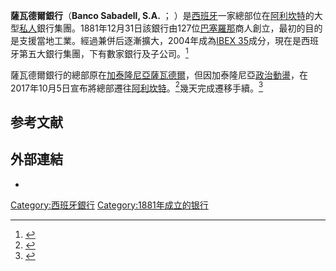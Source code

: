 {{noteTA
| G1=地名
}}
{{Infobox company
|  company_name    =  薩瓦德爾銀行
|  company_logo    = [[file:BSabadell_Logo.svg|250px]]
|  company_type    =  [[S.A._(公司)|Sociedad Anónima]]
| traded_as  = {{BMAD|ES0113860A34|SAB}}
|  foundation      =  西班牙，薩瓦德爾({{startdate|1881|12|31}})
|  location        =  [[西班牙|西班牙]]、[[阿利坎特|阿利坎特]]
|  key_people      =  {{ubl|Josep Oliu Creus，[[董事長|董事長]]| Jaime Guardiola, [[CEO|CEO]]}}
|  industry        =  [[金融服務|金融服務]]
|  products        =  [[銀行|銀行]]、[[銀行保險|銀行保險]]、[[投資管理|投資管理]]
|  revenue         =  
|  net_income      =  
|  equity          =  
|  assets          =  
|  subsid          = [[勞埃德國際銀行|勞埃德國際銀行]]
|  num_employees   =  17,529（2013）
|  homepage        =  {{url|http://www.grupbancsabadell.com}}
|  intl            =  yes
}}

'''薩瓦德爾銀行'''（'''Banco Sabadell, S.A.''' {{IPA-es|ˈbaŋko saβaˈðel|lang}}；{{lang-ca|Banc Sabadell}} {{IPA-ca|ˈbaŋ səβəˈðeʎ|}}）是[[西班牙|西班牙]]一家總部位在[[阿利坎特|阿利坎特]]的大型[[私人公司|私人]]銀行集團。1881年12月31日該銀行由127位[[巴塞羅那|巴塞羅那]]商人創立，最初的目的是支援當地工業。經過兼併后逐漸擴大，2004年成為[[IBEX_35|IBEX 35]]成分，現在是西班牙第五大銀行集團，下有數家銀行及子公司。<ref>{{cite news|url=http://www.bbc.co.uk/news/business-31848517|title=TSB confirms £1.7bn takeover move by Spain's Sabadell|accessdate=14 March 2015|publisher=BBC News|date=12 March 2015|archive-date=2021-01-13|archive-url=https://web.archive.org/web/20210113004514/https://www.bbc.co.uk/news/business-31848517|dead-url=no}}</ref>

薩瓦德爾銀行的總部原在[[加泰隆尼亞|加泰隆尼亞]][[薩瓦德爾|薩瓦德爾]]，但因加泰隆尼亞[[2017年西班牙憲政危機|政治動盪]]，在2017年10月5日宣布將總部遷往[[阿利坎特|阿利坎特]]。<ref>{{Cite news|url=https://www.reuters.com/article/spain-politics-catalonia-banco-sabadell/spanish-lender-sabadell-to-transfer-legal-base-to-alicante-el-pais-idUSE8N1AD00P|title=Spanish lender Sabadell to transfer legal base to Alicante - El Pais|date=5 October 2017|work=Reuters|accessdate=2017-10-05|archive-date=2020-07-26|archive-url=https://web.archive.org/web/20200726134656/https://www.reuters.com/article/spain-politics-catalonia-banco-sabadell/spanish-lender-sabadell-to-transfer-legal-base-to-alicante-el-pais-idUSE8N1AD00P|dead-url=no}}</ref>幾天完成遷移手續。<ref>{{Cite news|url=http://www.abc.es/economia/abci-caixabank-y-sabadell-tambien-trasladan-sede-fiscal-comunidad-valenciana-201710101749_noticia.html|date=10 October 2017|work=ABC|accessdate=2017-10-10|title=存档副本|archive-date=2017-10-10|archive-url=https://web.archive.org/web/20171010193606/http://www.abc.es/economia/abci-caixabank-y-sabadell-tambien-trasladan-sede-fiscal-comunidad-valenciana-201710101749_noticia.html|dead-url=no}}</ref>

==参考文献==
{{reflist}}

==外部連結==
{{Commonscat|Banc Sabadell|薩瓦德爾銀行}}
*{{official|http://www.grupbancsabadell.com/en/}}

{{IBEX-35 companies}}

[[Category:西班牙銀行|Category:西班牙銀行]]
[[Category:1881年成立的银行|Category:1881年成立的银行]]